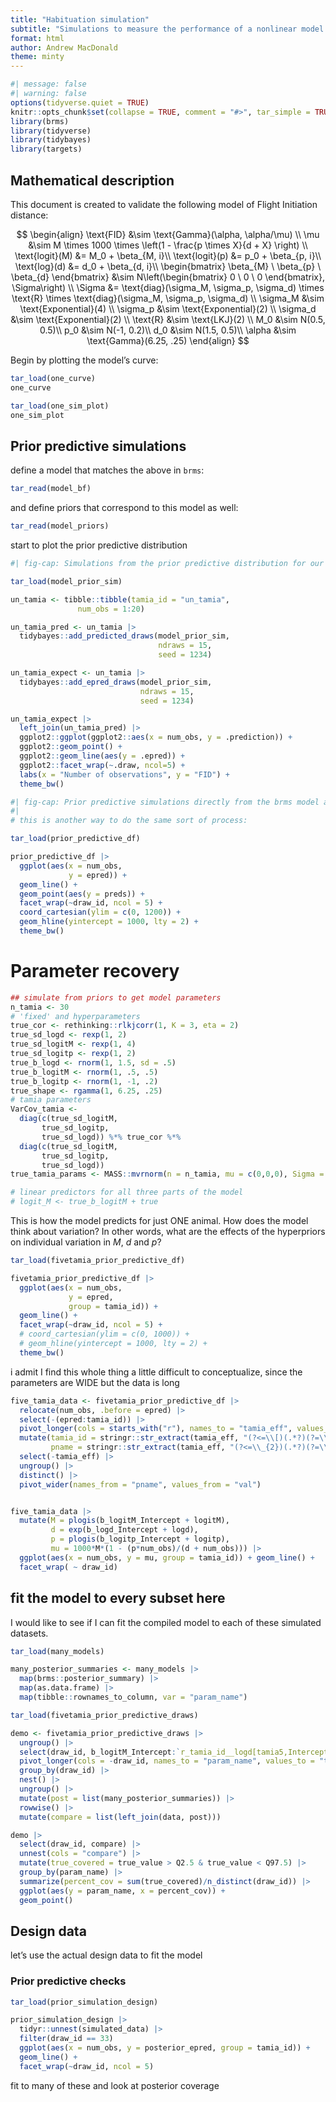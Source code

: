 ```yaml
---
title: "Habituation simulation"
subtitle: "Simulations to measure the performance of a nonlinear model of habituation"
format: html
author: Andrew MacDonald
theme: minty
---
```


```r
#| message: false
#| warning: false
options(tidyverse.quiet = TRUE)
knitr::opts_chunk$set(collapse = TRUE, comment = "#>", tar_simple = TRUE)
library(brms)
library(tidyverse)
library(tidybayes)
library(targets)
```

## Mathematical description

This document is created to validate the following model of Flight Initiation distance:

$$
\begin{align}
\text{FID} &\sim \text{Gamma}(\alpha, \alpha/\mu) \\
\mu &\sim M \times 1000 \times \left(1 - \frac{p \times X}{d + X} \right) \\
\text{logit}(M) &= M_0 + \beta_{M, i}\\
\text{logit}(p) &= p_0 + \beta_{p, i}\\
\text{log}(d)   &= d_0 + \beta_{d, i}\\
\begin{bmatrix}  \beta_{M} \  \beta_{p} \  \beta_{d} \end{bmatrix} &\sim N\left(\begin{bmatrix} 0 \ 0 \ 0 \end{bmatrix}, \Sigma\right) \\
\Sigma &= \text{diag}(\sigma_M, \sigma_p, \sigma_d) \times \text{R} \times \text{diag}(\sigma_M, \sigma_p, \sigma_d) \\
\sigma_M &\sim \text{Exponential}(4) \\
\sigma_p &\sim \text{Exponential}(2) \\
\sigma_d &\sim \text{Exponential}(2) \\
\text{R} &\sim \text{LKJ}(2) \\
M_0 &\sim N(0.5, 0.5)\\
p_0 &\sim N(-1, 0.2)\\
d_0 &\sim N(1.5, 0.5)\\
\alpha &\sim \text{Gamma}(6.25, .25)
\end{align}
$$


Begin by plotting the model's curve:

```r
tar_load(one_curve)
one_curve
```

```r
tar_load(one_sim_plot)
one_sim_plot
```


## Prior predictive simulations

define a model that matches the above in `brms`:

```r
tar_read(model_bf)
```

and define priors that correspond to this model as well:

```r
tar_read(model_priors)
```

start to plot the prior predictive distribution

```r
#| fig-cap: Simulations from the prior predictive distribution for our model of FID (Flight initiation distance).

tar_load(model_prior_sim)

un_tamia <- tibble::tibble(tamia_id = "un_tamia",
               num_obs = 1:20)

un_tamia_pred <- un_tamia |> 
  tidybayes::add_predicted_draws(model_prior_sim,
                                 ndraws = 15,
                                 seed = 1234)

un_tamia_expect <- un_tamia |> 
  tidybayes::add_epred_draws(model_prior_sim,
                             ndraws = 15, 
                             seed = 1234)

un_tamia_expect |> 
  left_join(un_tamia_pred) |>
  ggplot2::ggplot(ggplot2::aes(x = num_obs, y = .prediction)) + 
  ggplot2::geom_point() + 
  ggplot2::geom_line(aes(y = .epred)) + 
  ggplot2::facet_wrap(~.draw, ncol=5) + 
  labs(x = "Number of observations", y = "FID") + 
  theme_bw()
```

```r
#| fig-cap: Prior predictive simulations directly from the brms model and associated prior.
#| 
# this is another way to do the same sort of process: 

tar_load(prior_predictive_df)

prior_predictive_df |> 
  ggplot(aes(x = num_obs,
             y = epred)) + 
  geom_line() + 
  geom_point(aes(y = preds)) +
  facet_wrap(~draw_id, ncol = 5) + 
  coord_cartesian(ylim = c(0, 1200)) + 
  geom_hline(yintercept = 1000, lty = 2) +
  theme_bw()
```


# Parameter recovery

```r
## simulate from priors to get model parameters
n_tamia <- 30
# 'fixed' and hyperparameters
true_cor <- rethinking::rlkjcorr(1, K = 3, eta = 2)
true_sd_logd <- rexp(1, 2)
true_sd_logitM <- rexp(1, 4)
true_sd_logitp <- rexp(1, 2)
true_b_logd <- rnorm(1, 1.5, sd = .5)
true_b_logitM <- rnorm(1, .5, .5)
true_b_logitp <- rnorm(1, -1, .2)
true_shape <- rgamma(1, 6.25, .25)
# tamia parameters
VarCov_tamia <- 
  diag(c(true_sd_logitM,
       true_sd_logitp,
       true_sd_logd)) %*% true_cor %*% 
  diag(c(true_sd_logitM,
       true_sd_logitp,
       true_sd_logd))
true_tamia_params <- MASS::mvrnorm(n = n_tamia, mu = c(0,0,0), Sigma = VarCov_tamia)

# linear predictors for all three parts of the model
# logit_M <- true_b_logitM + true
```


This is how the model predicts for just ONE animal. How does the model think about variation? 
In other words, what are the effects of the hyperpriors on individual variation in $M$, $d$ and $p$?

```r
tar_load(fivetamia_prior_predictive_df)

fivetamia_prior_predictive_df |> 
  ggplot(aes(x = num_obs,
             y = epred, 
             group = tamia_id)) + 
  geom_line() + 
  facet_wrap(~draw_id, ncol = 5) + 
  # coord_cartesian(ylim = c(0, 1000)) + 
  # geom_hline(yintercept = 1000, lty = 2) +
  theme_bw()

```

i admit I find this whole thing a little difficult to conceptualize, since the parameters are WIDE but the data is long

```r
five_tamia_data <- fivetamia_prior_predictive_df |> 
  relocate(num_obs, .before = epred) |> 
  select(-(epred:tamia_id)) |> 
  pivot_longer(cols = starts_with("r"), names_to = "tamia_eff", values_to = "val") |> 
  mutate(tamia_id = stringr::str_extract(tamia_eff, "(?<=\\[)(.*?)(?=\\,)"),
         pname = stringr::str_extract(tamia_eff, "(?<=\\_{2})(.*?)(?=\\[)")) |> 
  select(-tamia_eff) |> 
  ungroup() |> 
  distinct() |> 
  pivot_wider(names_from = "pname", values_from = "val")


five_tamia_data |> 
  mutate(M = plogis(b_logitM_Intercept + logitM),
         d = exp(b_logd_Intercept + logd),
         p = plogis(b_logitp_Intercept + logitp),
         mu = 1000*M*(1 - (p*num_obs)/(d + num_obs))) |> 
  ggplot(aes(x = num_obs, y = mu, group = tamia_id)) + geom_line() + 
  facet_wrap( ~ draw_id)
```

## fit the model to every subset here

I would like to see if I can fit the compiled model to each of these simulated datasets.

```r
tar_load(many_models)

many_posterior_summaries <- many_models |> 
  map(brms::posterior_summary) |> 
  map(as.data.frame) |> 
  map(tibble::rownames_to_column, var = "param_name")

tar_load(fivetamia_prior_predictive_draws)

demo <- fivetamia_prior_predictive_draws |> 
  ungroup() |> 
  select(draw_id, b_logitM_Intercept:`r_tamia_id__logd[tamia5,Intercept]`) |> 
  pivot_longer(cols = -draw_id, names_to = "param_name", values_to = "true_value") |> 
  group_by(draw_id) |> 
  nest() |> 
  ungroup() |> 
  mutate(post = list(many_posterior_summaries)) |> 
  rowwise() |> 
  mutate(compare = list(left_join(data, post)))

demo |> 
  select(draw_id, compare) |> 
  unnest(cols = "compare") |> 
  mutate(true_covered = true_value > Q2.5 & true_value < Q97.5) |> 
  group_by(param_name) |> 
  summarize(percent_cov = sum(true_covered)/n_distinct(draw_id)) |> 
  ggplot(aes(y = param_name, x = percent_cov)) + 
  geom_point()
```


## Design data

let's use the actual design data to fit the model

### Prior predictive checks

```r
tar_load(prior_simulation_design)

prior_simulation_design |> 
  tidyr::unnest(simulated_data) |> 
  filter(draw_id == 33)
  ggplot(aes(x = num_obs, y = posterior_epred, group = tamia_id)) + 
  geom_line() + 
  facet_wrap(~draw_id, ncol = 5)
```

fit to many of these and look at posterior coverage

```r

```

